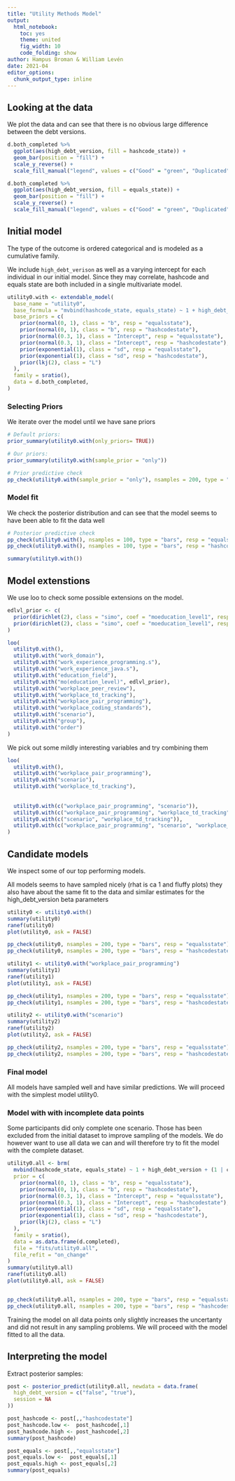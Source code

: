 ```yaml
---
title: "Utility Methods Model"
output:
  html_notebook: 
    toc: yes
    theme: united
    fig_width: 10
    code_folding: show
author: Hampus Broman & William Levén
date: 2021-04
editor_options: 
  chunk_output_type: inline
---
```


## Looking at the data
We plot the data and can see that there is no obvious large difference between the debt versions.

```r
d.both_completed %>%
  ggplot(aes(high_debt_version, fill = hashcode_state)) +
  geom_bar(position = "fill") +
  scale_y_reverse() +
  scale_fill_manual("legend", values = c("Good" = "green", "Duplicated" = "yellow", "Not implemented" = "red"), guide = guide_legend(reverse = TRUE))
```

```r
d.both_completed %>%
  ggplot(aes(high_debt_version, fill = equals_state)) +
  geom_bar(position = "fill") +
  scale_y_reverse() +
  scale_fill_manual("legend", values = c("Good" = "green", "Duplicated" = "yellow", "Not implemented" = "red"), guide = guide_legend(reverse = TRUE))
```


## Initial model
The type of the outcome is ordered categorical and is modeled as a cumulative family.

We include `high_debt_verison` as well as a varying intercept for each individual in our initial model. Since they may correlate, hashcode and equals state are both included in a single multivariate model.

```r

utility0.with <- extendable_model(
  base_name = "utility0",
  base_formula = "mvbind(hashcode_state, equals_state) ~ 1 + high_debt_version + (1 | c | session)",
  base_priors = c(
    prior(normal(0, 1), class = "b", resp = "equalsstate"),
    prior(normal(0, 1), class = "b", resp = "hashcodestate"),
    prior(normal(0.3, 1), class = "Intercept", resp = "equalsstate"),
    prior(normal(0.3, 1), class = "Intercept", resp = "hashcodestate"),
    prior(exponential(1), class = "sd", resp = "equalsstate"),
    prior(exponential(1), class = "sd", resp = "hashcodestate"),
    prior(lkj(2), class = "L")
  ),
  family = sratio(),
  data = d.both_completed,
)
```

### Selecting Priors
We iterate over the model until we have sane priors

```r

# Default priors:
prior_summary(utility0.with(only_priors= TRUE))

# Our priors:
prior_summary(utility0.with(sample_prior = "only"))

# Prior predictive check
pp_check(utility0.with(sample_prior = "only"), nsamples = 200, type = "bars", resp = "equalsstate")
```

### Model fit
We check the posterior distribution and can see that the model seems to have been able to fit the data well
```r
# Posterior predictive check
pp_check(utility0.with(), nsamples = 100, type = "bars", resp = "equalsstate")
pp_check(utility0.with(), nsamples = 100, type = "bars", resp = "hashcodestate")

summary(utility0.with())
```
## Model extenstions

We use loo to check some possible extensions on the model.

```r

edlvl_prior <- c(
  prior(dirichlet(2), class = "simo", coef = "moeducation_level1", resp = "equalsstate"),
  prior(dirichlet(2), class = "simo", coef = "moeducation_level1", resp = "hashcodestate")
)

loo(
  utility0.with(),
  utility0.with("work_domain"),
  utility0.with("work_experience_programming.s"),
  utility0.with("work_experience_java.s"),
  utility0.with("education_field"),
  utility0.with("mo(education_level)", edlvl_prior),
  utility0.with("workplace_peer_review"),
  utility0.with("workplace_td_tracking"),
  utility0.with("workplace_pair_programming"),
  utility0.with("workplace_coding_standards"),
  utility0.with("scenario"),
  utility0.with("group"),
  utility0.with("order")
)
```

We pick out some mildly interesting variables and try combining them

```r
loo(
  utility0.with(),
  utility0.with("workplace_pair_programming"),
  utility0.with("scenario"),
  utility0.with("workplace_td_tracking"),
  
  
  utility0.with(c("workplace_pair_programming", "scenario")),
  utility0.with(c("workplace_pair_programming", "workplace_td_tracking")),
  utility0.with(c("scenario", "workplace_td_tracking")),
  utility0.with(c("workplace_pair_programming", "scenario", "workplace_td_tracking"))
)
```


## Candidate models
We inspect some of our top performing models. 

All models seems to have sampled nicely (rhat is ca 1 and fluffy plots) they also have about the same fit to the data and similar estimates for the high_debt_version beta parameters



```r
utility0 <- utility0.with()
summary(utility0)
ranef(utility0)
plot(utility0, ask = FALSE)

pp_check(utility0, nsamples = 200, type = "bars", resp = "equalsstate")
pp_check(utility0, nsamples = 200, type = "bars", resp = "hashcodestate")

```

```r
utility1 <- utility0.with("workplace_pair_programming")
summary(utility1)
ranef(utility1)
plot(utility1, ask = FALSE)

pp_check(utility1, nsamples = 200, type = "bars", resp = "equalsstate")
pp_check(utility1, nsamples = 200, type = "bars", resp = "hashcodestate")

```
```r
utility2 <- utility0.with("scenario")
summary(utility2)
ranef(utility2)
plot(utility2, ask = FALSE)

pp_check(utility2, nsamples = 200, type = "bars", resp = "equalsstate")
pp_check(utility2, nsamples = 200, type = "bars", resp = "hashcodestate")

```
### Final model
All models have sampled well and have similar predictions. We will proceed with the simplest model utility0.


### Model with with incomplete data points

Some participants did only complete one scenario. Those has been excluded from the initial dataset to improve sampling of the models. We do however want to use all data we can and will therefore try to fit the model with the complete dataset.

```r
utility0.all <- brm(
  mvbind(hashcode_state, equals_state) ~ 1 + high_debt_version + (1 | c | session),
  prior = c(
    prior(normal(0, 1), class = "b", resp = "equalsstate"),
    prior(normal(0, 1), class = "b", resp = "hashcodestate"),
    prior(normal(0.3, 1), class = "Intercept", resp = "equalsstate"),
    prior(normal(0.3, 1), class = "Intercept", resp = "hashcodestate"),
    prior(exponential(1), class = "sd", resp = "equalsstate"),
    prior(exponential(1), class = "sd", resp = "hashcodestate"),
    prior(lkj(2), class = "L")
  ),
  family = sratio(),
  data = as.data.frame(d.completed),
  file = "fits/utility0.all",
  file_refit = "on_change"
)
summary(utility0.all)
ranef(utility0.all)
plot(utility0.all, ask = FALSE)


pp_check(utility0.all, nsamples = 200, type = "bars", resp = "equalsstate")
pp_check(utility0.all, nsamples = 200, type = "bars", resp = "hashcodestate")
```

Training the model on all data points only slightly increases the uncertanty and did not result in any sampling problems. We will proceed with the model fitted to all the data.

## Interpreting the model

Extract posterior samples:
```r

post <- posterior_predict(utility0.all, newdata = data.frame(
  high_debt_version = c("false", "true"),
  session = NA
))

post_hashcode <- post[,,"hashcodestate"]
post_hashcode.low <-  post_hashcode[,1]
post_hashcode.high <- post_hashcode[,2]
summary(post_hashcode)

post_equals <- post[,,"equalsstate"]
post_equals.low <-  post_equals[,1]
post_equals.high <- post_equals[,2]
summary(post_equals)

```
